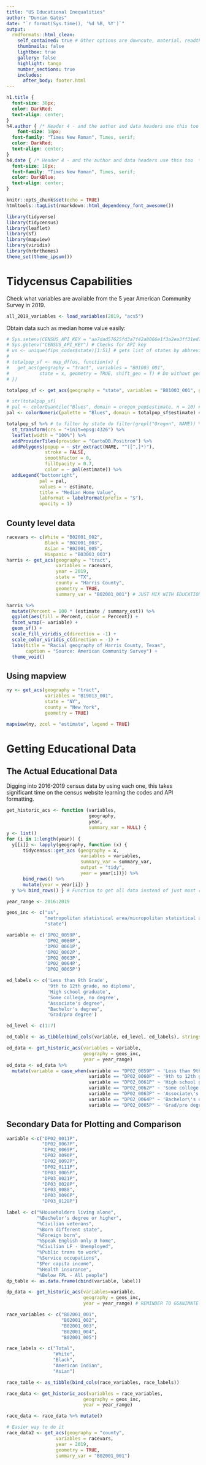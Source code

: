 ```yaml
---
title: "US Educational Inequalities"
author: "Duncan Gates"
date: "`r format(Sys.time(), '%d %B, %Y')`"
output: 
  rmdformats::html_clean: 
    self_contained: true # Other options are downcute, material, readthedown, html_clean, html_docco, lockdown, https://github.com/juba/rmdformats
    thumbnails: false
    lightbox: true
    gallery: false
    highlight: tango
    number_sections: true
    includes:
      after_body: footer.html
---
```


```css
h1.title {
  font-size: 38px;
  color: DarkRed;
  text-align: center;
}
h4.author { /* Header 4 - and the author and data headers use this too  */
    font-size: 18px;
  font-family: "Times New Roman", Times, serif;
  color: DarkRed;
  text-align: center;
}
h4.date { /* Header 4 - and the author and data headers use this too  */
  font-size: 18px;
  font-family: "Times New Roman", Times, serif;
  color: DarkBlue;
  text-align: center;
}
```


```r
knitr::opts_chunk$set(echo = TRUE)
htmltools::tagList(rmarkdown::html_dependency_font_awesome())
```

```r
library(tidyverse)
library(tidycensus)
library(leaflet)
library(sf)
library(mapview)
library(viridis)
library(hrbrthemes)
theme_set(theme_ipsum())
```

# Tidycensus Capabilities

Check what variables are available from the 5 year American Community Survey in 2019.

```r
all_2019_variables <- load_variables(2019, "acs5")
```

Obtain data such as median home value easily:

```r
# Sys.setenv(CENSUS_API_KEY = "aa7dad57625fd3a7f42a8066e1f3a2ea3ff31ed7")
# Sys.getenv("CENSUS_API_KEY") # Checks for API key
# us <- unique(fips_codes$state)[1:51] # gets list of states by abbreviation
# 
# totalpop_sf <- map_df(us, function(x) {
#   get_acs(geography = "tract", variables = "B01003_001",
#           state = x, geometry = TRUE, shift_geo = T) # Do without geometry = T for more just population information
# })

totalpop_sf <- get_acs(geography = "state", variables = "B01003_001", geometry = TRUE, shift_geo = T)

# str(totalpop_sf)
# pal <- colorQuantile("Blues", domain = oregon_pop$estimate, n = 10) # blue color palette for percentiles
pal <- colorNumeric(palette = "Blues", domain = totalpop_sf$estimate) # Numeric color palette

totalpop_sf %>% # to filter by state do filter(grepl("Oregon", NAME)) %>%
  st_transform(crs = "+init=epsg:4326") %>%
  leaflet(width = "100%") %>%
  addProviderTiles(provider = "CartoDB.Positron") %>%
  addPolygons(popup = ~ str_extract(NAME, "^([^,]*)"),
              stroke = FALSE,
              smoothFactor = 0,
              fillOpacity = 0.7,
              color = ~ pal(estimate)) %>%
  addLegend("bottomright", 
            pal = pal, 
            values = ~ estimate,
            title = "Median Home Value",
            labFormat = labelFormat(prefix = "$"),
            opacity = 1)
```


## County level data

```r
racevars <- c(White = "B02001_002", 
              Black = "B02001_003", 
              Asian = "B02001_005",
              Hispanic = "B03003_003")
harris <- get_acs(geography = "tract",
                  variables = racevars, 
                  year = 2019,
                  state = "TX",
                  county = "Harris County",
                  geometry = TRUE,
                  summary_var = "B02001_001") # JUST MIX WITH EDUCATION
```

```r
harris %>%
  mutate(Percent = 100 * (estimate / summary_est)) %>%
  ggplot(aes(fill = Percent, color = Percent)) +
  facet_wrap(~ variable) +
  geom_sf() +
  scale_fill_viridis_c(direction = -1) +
  scale_color_viridis_c(direction = -1) +
  labs(title = "Racial geography of Harris County, Texas",
       caption = "Source: American Community Survey") +
  theme_void()
```

## Using mapview

```r
ny <- get_acs(geography = "tract",
              variables = "B19013_001",
              state = "NY",
              county = "New York",
              geometry = TRUE)
```

```r
mapview(ny, zcol = "estimate", legend = TRUE)
```



# Getting Educational Data

## The Actual Educational Data

Digging into 2016-2019 census data by using each one, this takes significant time on the census website learning the codes and API formatting.

```r
get_historic_acs <- function (variables, 
                              geography, 
                              year, 
                              summary_var = NULL) {
y <- list()
for (i in 1:length(year)) {
  y[[i]] <- lapply(geography, function (x) {
      tidycensus::get_acs (geography = x, 
                           variables = variables, 
                           summary_var = summary_var, 
                           output = "tidy", 
                           year = year[i])}) %>%
      bind_rows() %>% 
      mutate(year = year[i]) } 
  y %>% bind_rows() } # Function to get all data instead of just most recent

year_range <- 2016:2019

geos_inc <- c("us", 
              "metropolitan statistical area/micropolitan statistical area", 
              "state")

variable <- c('DP02_0059P', 
              'DP02_0060P', 
              'DP02_0061P', 
              'DP02_0062P', 
              'DP02_0063P', 
              'DP02_0064P', 
              'DP02_0065P')

ed_labels <- c('Less than 9th Grade', 
               '9th to 12th grade, no diploma', 
               'High school graduate', 
               'Some college, no degree', 
               "Associate's degree", 
               "Bachelor's degree", 
               'Grad/pro degree')

ed_level <- c(1:7)

ed_table <- as_tibble(bind_cols(variable, ed_level, ed_labels), stringsAsFactors = FALSE)

ed_data <- get_historic_acs(variables = variable, 
                            geography = geos_inc, 
                            year = year_range)
ed_data <- ed_data %>% 
  mutate(variable = case_when(variable == "DP02_0059P" ~ 'Less than 9th Grade',
                              variable == "DP02_0060P" ~ '9th to 12th grade, no diploma',
                              variable == "DP02_0061P" ~ 'High school graduate',
                              variable == "DP02_0062P" ~ 'Some college, no degree',
                              variable == "DP02_0063P" ~ 'Associate\'s degree',
                              variable == "DP02_0064P" ~ 'Bachelor\'s degree',
                              variable == "DP02_0065P" ~ 'Grad/pro degree'))
```


## Secondary Data for Plotting and Comparison

```r
variable <-c("DP02_0011P", 
             "DP02_0067P",
             "DP02_0069P",
             "DP02_0090P", 
             "DP02_0092P", 
             "DP02_0111P", 
             "DP03_0005P", 
             "DP03_0021P", 
             "DP03_0028P",
             "DP03_0088",
             "DP03_0096P",
             "DP03_0128P")

label <- c("%Householders living alone", 
           "%Bachelor's degree or higher", 
           "%Civilian veterans",
           "%Born different state", 
           "%Foreign born",
           "%Speak English only @ home", 
           "%Civilian LF - Unemployed",  
           "%Public trans to work", 
           "%Service occupations", 
           "$Per capita income", 
           "%Health insurance", 
           "%Below FPL - All people")
dp_table <- as.data.frame(cbind(variable, label))

dp_data <- get_historic_acs(variables=variable, 
                            geography = geos_inc, 
                            year = year_range) # REMINDER TO GGANIMATE LAST 5 YEARS

race_variables <- c("B02001_001",
                    "B02001_002",
                    "B02001_003",
                    "B02001_004",
                    "B02001_005")

race_labels <- c("Total",
                 "White",
                 "Black",
                 "American Indian",
                 "Asian")

race_table <- as_tibble(bind_cols(race_variables, race_labels))

race_data <- get_historic_acs(variables = race_variables, 
                            geography = geos_inc, 
                            year = year_range)

race_data <- race_data %>% mutate()

# Easier way to do it
race_data2 <- get_acs(geography = "county",
                  variables = racevars,
                  year = 2019,
                  geometry = TRUE,
                  summary_var = "B02001_001")




```










